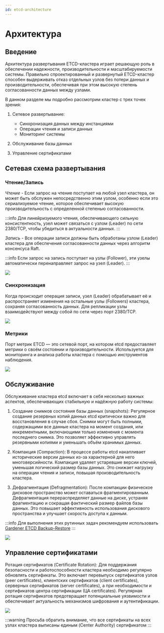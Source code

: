 ```yaml
---
id: etcd-architecture
---
```


# Архитектура

## Введение

Архитектура развертывания ETCD-кластера играет решающую роль в обеспечении надежности, производительности и масштабируемости системы. Правильно спроектированный и развернутый ETCD-кластер способен выдерживать отказ отдельных узлов без потери данных и производительности, обеспечивая при этом высокую степень согласованности данных между узлами.

В данном разделе мы подробно рассмотрим кластер с трех точек зрения:

1. Сетевое развертывание:

   - Синхронизация данных между инстанциями
   - Операции чтения и записи данных
   - Мониторинг системы

2. Обслуживание базы данных

3. Управление сертификатами

## Сетевая схема развертывания

### Чтение/Запись

_Чтение_ - Если запрос на чтение поступает на любой узел кластера, он может быть обслужен непосредственно этим узлом, особенно если это сериализуемое чтение, которое обеспечивает высокую производительность с определенной степенью согласованности.

:::info
Для линейризуемого чтения, обеспечивающего сильную консистентность, узел может связаться с узлом (Leader) по сети 2380/TCP, чтобы убедиться в актуальности данных.
:::

_Запись_ - Все операции записи должны быть обработаны узлом (Leader) кластера для обеспечения согласованности данных через алгоритм консенсуса Raft.

:::info
Если запрос на запись поступает на узлы (Follower), эти узелы автоматически перенаправляет запрос на узел (Leader).
:::

<div className="center">
  <img src={`${getBasePrefix()}img/etcd/etcd-server.svg`} />
</div>

### Синхронизация

Когда происходит операция записи, узел (Leader) обрабатывает её и распространяет изменения на остальные узлы (Followers) кластера, сохраняя согласованность данных. Для репликации узлы взаимодействуют между собой по сети через порт 2380/TCP.

<div className="center">
  <img src={`${getBasePrefix()}img/etcd/etcd-peer.svg`} />
</div>

### Метрики

Порт метрик ETCD — это сетевой порт, на котором etcd предоставляет метрики о своём состоянии и производительности. Используется для мониторинга и анализа работы кластера с помощью инструментов наблюдения.

<div className="center">
  <img src={`${getBasePrefix()}img/etcd/etcd-metrics.svg`} />
</div>

## Обслуживание

Обслуживание кластера etcd включает в себя несколько важных аспектов, обеспечивающих стабильную и надёжную работу системы:

1. Создание снимков состояния базы данных (snapshots): Регулярное создание резервных копий данных etcd критически важно для восстановления в случае сбоя. Снимки могут быть полными, содержащими все данные кластера на момент создания, или инкрементными, включающими только изменения с момента последнего снимка. Это позволяет эффективно управлять резервными копиями и уменьшать объём хранимых данных.

2. Компакция (Compaction): В процессе работы etcd накапливает исторические версии данных из-за характерной для него многоверсийности. Компакция удаляет устаревшие версии ключей, уменьшая логический размер базы данных. Это снижает нагрузку на операции чтения и записи, повышая производительность кластера.

3. Дефрагментация (Defragmentation): После компакции физическое дисковое пространство может оставаться фрагментированным. Дефрагментация перераспределяет данные на диске, устраняя фрагментацию и сокращая фактический размер файлов базы данных. Это повышает эффективность использования дискового пространства и улучшает скорость доступа к данным.

:::info
Для выполнения этих рутинных задач рекомендуем использовать [Gardener ETCD Backup-Restore](https://github.com/gardener/etcd-backup-restore/tree/master)
:::

<div className="center">
  <img src={`${getBasePrefix()}img/etcd/etcd-backup.svg`} />
</div>

## Управление сертификатами

Ротация сертификатов (Certificate Rotation): Для поддержания безопасности и работоспособности кластера необходимо регулярно обновлять сертификаты. Это включает перевыпуск сертификатов узлов (peer certificates), клиентских сертификатов (client certificates), серверных сертификатов (server certificates), а при необходимости и сертификатов центра сертификации (ЦА certificates). Регулярная ротация сертификатов предотвращает потенциальные уязвимости и обеспечивает актуальность механизмов шифрования и аутентификации.

<div className="center">
  <img src={`${getBasePrefix()}img/etcd/etcd-certificates.svg`} />
</div>

:::warning
Просьба обратить внимание, что все сертификаты на всех узлах кластера выписаны единым (Center Authority) сертификатом
:::

